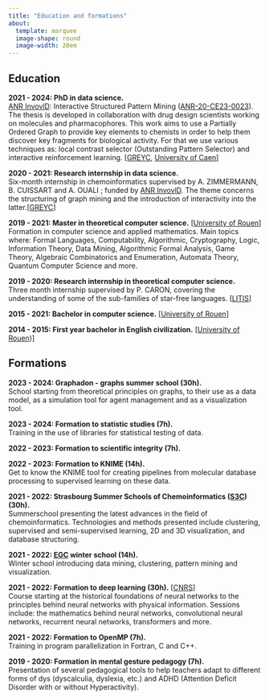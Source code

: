 ```yaml
---
title: "Education and formations"
about:
  template: marquee
  image-shape: round
  image-width: 20em
---
```


## Education

**2021 - 2024: PhD in data science.**\
[ANR InvovlD](https://involvd.greyc.fr/): Interactive Structured Pattern Mining ([ANR-20-CE23-0023](https://anr.fr/Projet-ANR-20-CE23-0023)). The thesis is developed in collaboration with drug design scientists working on molecules and pharmacophores. This work aims to use a Partially Ordered Graph to provide key elements to chemists in order to help them discover key fragments for biological activity. For that we use various techniques as: local contrast selector (Outstanding Pattern Selector) and interactive reinforcement learning. \[[GREYC](https://www.greyc.fr/en/home/), [University of Caen](https://www.unicaen.fr/)\]

**2020 - 2021: Research internship in data science.**\
Six-month internship in chemoinformatics supervised by A. ZIMMERMANN, B. CUISSART and A. OUALI ; funded by [ANR InvovlD](https://involvd.greyc.fr/). The theme concerns the structuring of graph mining and the introduction of interactivity into the latter.\[[GREYC](https://www.greyc.fr/en/home/)\]

**2019 - 2021: Master in theoretical computer science.** \[[University of Rouen](https://www.univ-rouen.fr/)\]\
Formation in computer science and applied mathematics. Main topics where: Formal Languages, Computability, Algorithmic, Cryptography, Logic, Information Theory, Data Mining, Algorithmic Formal Analysis, Game Theory, Algebraic Combinatorics and Enumeration, Automata Theory, Quantum Computer Science and more.

**2019 - 2020: Research internship in theoretical computer science.**\
Three month internship supervised by P. CARON, covering the understanding of some of the sub-families of star-free languages. \[[LITIS](https://www.litislab.fr/en)\]

**2015 - 2021: Bachelor in computer science.** \[[University of Rouen](https://www.univ-rouen.fr/)\]

**2014 - 2015: First year bachelor in English civilization.** \[[University of Rouen](https://www.univ-rouen.fr/))\]

## Formations

**2023 - 2024: Graphadon - graphs summer school (30h).**\
School starting from theoretical principles on graphs, to their use as a data model, as a simulation tool for agent management and as a visualization tool.

**2023 - 2024: Formation to statistic studies (7h).\
**Training in the use of libraries for statistical testing of data.

**2022 - 2023: Formation to scientific integrity (7h).**

**2022 - 2023: Formation to KNIME (14h).**\
Get to know the KNIME tool for creating pipelines from molecular database processing to supervised learning on these data.

**2021 - 2022: Strasbourg Summer Schools of Chemoinformatics ([S3C](https://infochim.chimie.unistra.fr/?p=209(ouvre%20un%20nouvel%20onglet))) (30h).\
**Summerschool presenting the latest advances in the field of chemoinformatics. Technologies and methods presented include clustering, supervised and semi-supervised learning, 2D and 3D visualization, and database structuring.

**2021 - 2022: [EGC](https://egc2022.univ-tours.fr/) winter school (14h).\
**Winter school introducing data mining, clustering, pattern mining and visualization.

**2021 - 2022: Formation to deep learning (30h).** \[[CNRS](https://gricad-gitlab.univ-grenoble-alpes.fr/talks/fidle/-/wikis/home)\]\
Course starting at the historical foundations of neural networks to the principles behind neural networks with physical information. Sessions include: the mathematics behind neural networks, convolutional neural networks, recurrent neural networks, transformers and more.

**2021 - 2022: Formation to OpenMP (7h).\
**Training in program parallelization in Fortran, C and C++.

**2019 - 2020: Formation in mental gesture pedagogy (7h).\
**Presentation of several pedagogical tools to help teachers adapt to different forms of dys (dyscalculia, dyslexia, etc.) and ADHD (Attention Deficit Disorder with or without Hyperactivity).
